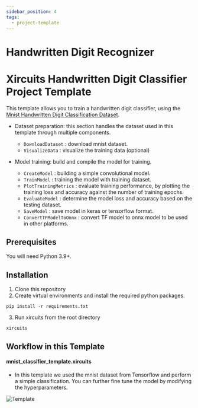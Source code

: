 ```yaml
---
sidebar_position: 4
tags:
  - project-template
---
```


# Handwritten Digit Recognizer

# Xircuits Handwritten Digit Classifier Project Template

This template allows you to train a handwritten digit classifier, using the [Mnist Handwritten Digit Classification Dataset](https://www.tensorflow.org/api_docs/python/tf/keras/datasets/mnist/load_data).

- Dataset preparation: this section handles the dataset used in this template through multiple components.

  - `DownloadDataset` : download mnist dataset.
  - `VisualizeData` : visualize the training data (optional)

- Model training: build and compile the model for training.
  - `CreateModel` : building a simple convolutional model.
  - `TrainModel` : training the model with training dataset.
  - `PlotTrainingMetrics` : evaluate training performance, by plotting the training loss and accuracy against the number of training epochs.
  - `EvaluateModel` : determine the model loss and accuracy based on the testing dataset.
  - `SaveModel` : save model in keras or tensorflow format.
  - `ConvertTFModelToOnnx` : convert TF model to onnx model to be used in other platforms.

## Prerequisites

You will need Python 3.9+.

## Installation

1. Clone this repository
2. Create virtual environments and install the required python packages.

```
pip install -r requirements.txt
```

3. Run xircuits from the root directory

```
xircuits
```

## Workflow in this Template

#### mnist_classifier_template.xircuits

- In this template we used the mnist dataset from Tensorflow and perform a simple classification. You can further fine tune the model by modifying the hyperparameters.

![Template](https://github.com/XpressAI/x-template-handwritten_digit_recognition/raw/main/images/mnist_template.gif)


